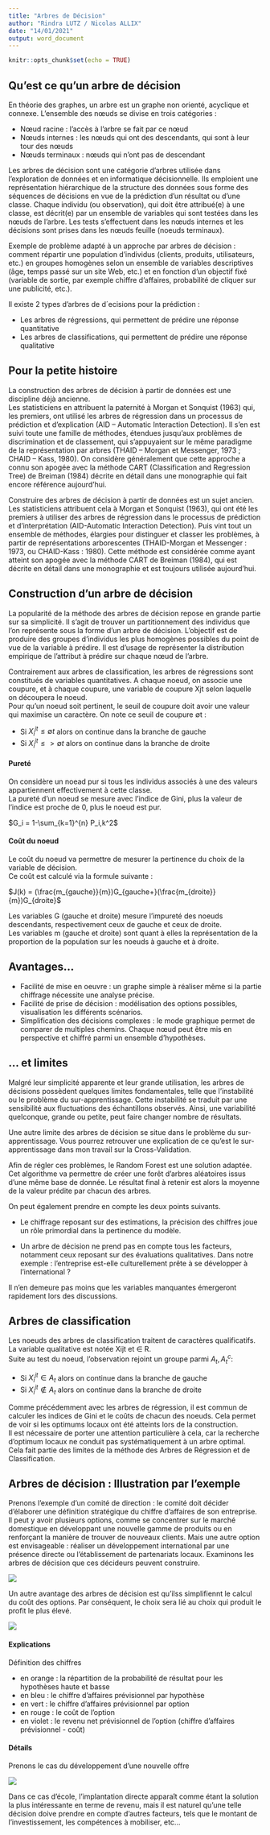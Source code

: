 ---
title: "Arbres de Décision"
author: "Rindra LUTZ / Nicolas ALLIX"
date: "14/01/2021"
output: word_document
---

```{r setup, include=FALSE}
knitr::opts_chunk$set(echo = TRUE)
```

## Qu'est ce qu'un arbre de décision

En théorie des graphes, un arbre est un graphe non orienté, acyclique et connexe. L’ensemble des nœuds se divise en trois catégories :  

* Nœud racine : l’accès à l’arbre se fait par ce nœud  
* Nœuds internes : les nœuds qui ont des descendants, qui sont à leur tour des nœuds  
* Nœuds terminaux : nœuds qui n’ont pas de descendant  

Les arbres de décision sont une catégorie d’arbres utilisée dans l’exploration de données et en informatique décisionnelle. Ils emploient une représentation hiérarchique de la structure des données sous forme des séquences de décisions en vue de la prédiction d’un résultat ou d’une classe. Chaque individu (ou observation), qui doit être attribué(e) à une classe, est décrit(e) par un ensemble de variables qui sont testées dans les nœuds de l’arbre. Les tests s’effectuent dans les nœuds internes et les décisions sont prises dans les nœuds feuille (noeuds terminaux).  

Exemple de problème adapté à un approche par arbres de décision : comment répartir une population d’individus (clients, produits, utilisateurs, etc.) en groupes homogènes selon un ensemble de variables descriptives (âge, temps passé sur un site Web, etc.) et en fonction d’un objectif fixé (variable de sortie, par exemple chiffre d’affaires, probabilité de cliquer sur une publicité, etc.). 

Il existe 2 types d’arbres de d´ecisions pour la prédiction :  

* Les arbres de régressions, qui permettent de prédire une réponse quantitative  
* Les arbres de classifications, qui permettent de prédire une réponse qualitative

## Pour la petite histoire

La construction des arbres de décision à partir de données est une discipline déjà ancienne.  
Les statisticiens en attribuent la paternité à Morgan et Sonquist (1963) qui, les premiers, ont utilisé les arbres de régression dans un processus de prédiction et d’explication (AID – Automatic Interaction Detection). Il s’en est suivi toute une famille de méthodes, étendues jusqu’aux problèmes de discrimination et de classement, qui s’appuyaient sur le même paradigme de la représentation par arbres (THAID -- Morgan et Messenger, 1973 ; CHAID -- Kass, 1980). On considère généralement que cette approche a connu son apogée avec la méthode CART (Classification and Regression Tree) de Breiman (1984) décrite en détail dans une monographie qui fait encore référence aujourd’hui.  

Construire des arbres de décision à partir de données est un sujet ancien. Les statisticiens attribuent cela à Morgan et Sonquist (1963), qui ont été les premiers à utiliser des arbres de régression dans le processus de prédiction et d'interprétation (AID-Automatic Interaction Detection). Puis vint tout un ensemble de méthodes, élargies pour distinguer et classer les problèmes, à partir de représentations arborescentes (THAID-Morgan et Messenger : 1973, ou CHAID-Kass : 1980). Cette méthode est considérée comme ayant atteint son apogée avec la méthode CART de Breiman (1984), qui est décrite en détail dans une monographie et est toujours utilisée aujourd'hui.

## Construction d'un arbre de décision

La popularité de la méthode des arbres de décision repose en grande partie sur sa simplicité. Il s’agit de trouver un partitionnement des individus que l’on représente sous la forme d’un arbre de décision. L’objectif est de produire des groupes d’individus les plus homogènes possibles du point de vue de la variable à prédire. Il est d’usage de représenter la distribution empirique de l’attribut à prédire sur chaque nœud de l’arbre.  

Contrairement aux arbres de classification, les arbres de régressions sont constitués de variables quantitatives. A chaque noeud, on associe une coupure, et à chaque coupure, une variable de coupure Xjt selon laquelle on découpera le noeud.  
Pour qu’un noeud soit pertinent, le seuil de coupure doit avoir une valeur qui maximise un caractère. On note ce seuil de coupure ∅t : 

* Si $X_i^{jt} ≤ ∅t$ alors on continue dans la branche de gauche  
* Si $X_i^{jt} ≤>∅t$ alors on continue dans la branche de droite  

#### Pureté

On considère un noead pur si tous les individus associés à une des valeurs appartiennent effectivement à cette classe.  
La pureté d’un noeud se mesure avec l’indice de Gini, plus la valeur de l’indice est proche de 0, plus le noeud est pur.  

$G_i = 1-\sum_{k=1}^{n} P_i,k^2$


#### Coût du noeud

Le coût du noeud va permettre de mesurer la pertinence du choix de la variable de décision.  
Ce coût est calculé via la formule suivante :  


$J(k) = (\frac{m_{gauche}}{m})G_{gauche+}(\frac{m_{droite}}{m})G_{droite}$

Les variables G (gauche et droite) mesure l'impureté des noeuds descendants, respectivement ceux de gauche et ceux de droite.  
Les variables m (gauche et droite) sont quant à elles la représentation de la proportion de la population sur les noeuds à gauche et à droite.  

## Avantages...

* Facilité de mise en oeuvre : un graphe simple à réaliser même si la partie chiffrage nécessite une analyse précise.  
* Facilité de prise de décision :  modélisation des options possibles, visualisation les différents scénarios.  
* Simplification des décisions complexes : le mode graphique permet de comparer de multiples chemins. Chaque nœud peut être mis en perspective et chiffré parmi un ensemble d'hypothèses.  

## ... et limites

Malgré leur simplicité apparente et leur grande utilisation, les arbres de décisions possèdent quelques limites fondamentales, telle que l'instabilité ou le problème du sur-apprentissage. Cette instabilité se traduit par une sensibilité aux fluctuations des échantillons observés. Ainsi, une variabilité quelconque, grande ou petite, peut faire changer nombre de résultats.  

Une autre limite des arbres de décision se situe dans le problème du sur-apprentissage. Vous pourrez retrouver une explication de ce qu'est le sur-apprentissage dans mon travail sur la Cross-Validation.  

Afin de régler ces problèmes, le Random Forest est une solution adaptée. Cet algorithme va permettre de créer une forêt d’arbres aléatoires  issus d’une même base de donnée. Le résultat final à retenir est alors la moyenne de la valeur prédite par chacun des arbres.  

On peut également prendre en compte les deux points suivants.  

* Le chiffrage reposant sur des estimations,  la précision des chiffres joue un rôle primordial dans la pertinence du modèle.  

* Un arbre de décision ne prend pas en compte tous les facteurs, notamment ceux reposant sur des évaluations qualitatives. Dans notre exemple : l'entreprise est-elle culturellement prête à se développer à l'international ?   

Il n'en demeure pas moins que les variables manquantes émergeront rapidement lors des discussions.  

## Arbres de classification

Les noeuds des arbres de classification traitent de caractères qualificatifs. La variable qualitative est notée Xijt et ∈ R.  
Suite au test du noeud, l’observation rejoint un groupe parmi ${A_t,A^c_t}$:  


* Si $X_i^{jt} \in A_t$ alors on continue dans la branche de gauche  
* Si $X_i^{jt} \notin A_t$ alors on continue dans la branche de droite  


Comme précédemment avec les arbres de régression, il est commun de calculer les indices de Gini et le coûts de chacun des noeuds. Cela permet de voir si les optimums locaux ont été atteints lors de la construction.  
Il est nécessaire de porter une attention particulière à cela, car la recherche d’optimum locaux ne conduit pas systématiquement à un arbre optimal. Cela fait partie des limites de la méthode des Arbres de Régression et de Classification.

## Arbres de décision : Illustration par l'exemple

Prenons l'exemple d'un comité de direction : le comité doit décider d'élaborer une définition stratégique du chiffre d'affaires de son entreprise. Il peut y avoir plusieurs options, comme se concentrer sur le marché domestique en développant une nouvelle gamme de produits ou en renforçant la manière de trouver de nouveaux clients. Mais une autre option est envisageable : réaliser un développement international par une présence directe ou l'établissement de partenariats locaux. Examinons les arbres de décision que ces décideurs peuvent construire.  


![](D:/Contenu Clé USB/MSC - Bac +4 Bac +5/Maths - Big Data/Arbres de décision/Exemple.png)  
  
  
Un autre avantage des arbres de décision est qu'ilss simplifiennt le calcul du coût des options. Par conséquent, le choix sera lié au choix qui produit le profit le plus élevé.
  
  
![](D:/Contenu Clé USB/MSC - Bac +4 Bac +5/Maths - Big Data/Arbres de décision/Coûts.png)  
  
  
#### Explications

Définition des chiffres  

* en orange : la répartition de la  probabilité de résultat pour les hypothèses haute et basse  
* en bleu : le chiffre d'affaires prévisionnel par hypothèse  
* en vert : le chiffre d'affaires prévisionnel par option  
* en rouge : le coût de l'option  
* en violet : le revenu net prévisionnel de l'option (chiffre d'affaires prévisionnel - coût)  

#### Détails

Prenons le cas du développement d'une nouvelle offre

![](D:/Contenu Clé USB/MSC - Bac +4 Bac +5/Maths - Big Data/Arbres de décision/Tableau.png)

Dans ce cas d'école, l'implantation directe apparaît comme étant la solution la plus intéressante en terme de revenu, mais il est naturel qu'une telle décision doive prendre en compte d'autres facteurs, tels que le montant de l'investissement, les compétences à mobiliser, etc...  


